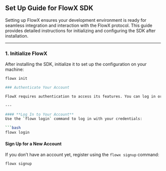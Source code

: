 ## Set Up Guide for FlowX SDK

Setting up FlowX ensures your development environment is ready for seamless integration and interaction with the FlowX protocol. This guide provides detailed instructions for initializing and configuring the SDK after installation.

---

### 1. **Initialize FlowX**
After installing the SDK, initialize it to set up the configuration on your machine:

```bash
flowx init

### Authenticate Your Account

FlowX requires authentication to access its features. You can log in or sign up, depending on your account status:

---

#### **Log In to Your Account**  
Use the `flowx login` command to log in with your credentials:

```bash
flowx login
```

#### **Sign Up for a New Account**

If you don’t have an account yet, register using the `flowx signup` command:

```bash
flowx signup
```
